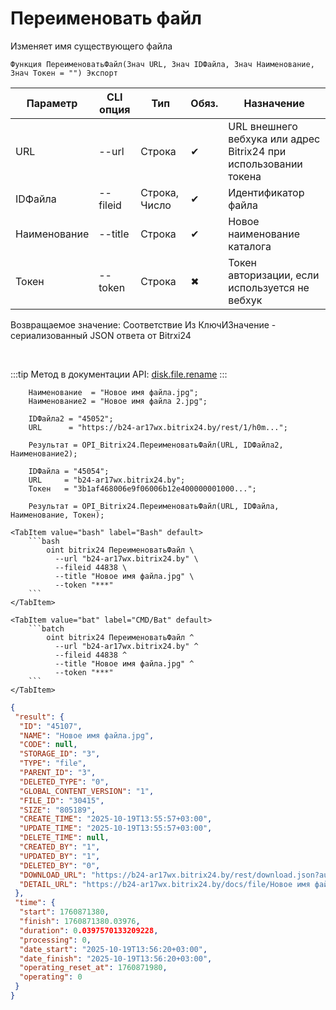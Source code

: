 ﻿---
sidebar_position: 10
description: Переименовать файл и другие функции для работы с Bitrix24 в Открытом пакете интеграций - бесплатной open-source библиотеке интеграций для 1С:Предприятие 8, OneScript и CLI
keywords: [1C, 1С, 1С:Предприятие, 1С:Предприятие 8.3, API, Интеграция, Сервисы, Обмен, OneScript, CLI, Bitrix24]
---


# Переименовать файл
 Изменяет имя существующего файла



`Функция ПереименоватьФайл(Знач URL, Знач IDФайла, Знач Наименование, Знач Токен = "") Экспорт`

  | Параметр | CLI опция | Тип | Обяз. | Назначение |
  |-|-|-|-|-|
  | URL | --url | Строка | &#x2714; | URL внешнего вебхука или адрес Bitrix24 при использовании токена |
  | IDФайла | --fileid | Строка, Число | &#x2714; | Идентификатор файла |
  | Наименование | --title | Строка | &#x2714; | Новое наименование каталога |
  | Токен | --token | Строка | &#x2716; | Токен авторизации, если используется не вебхук |

  
  Возвращаемое значение:   Соответствие Из КлючИЗначение - сериализованный JSON ответа от Bitrxi24

<br/>

:::tip
Метод в документации API: [disk.file.rename](https://dev.1c-bitrix.ru/rest_help/disk/file/disk_file_rename.php)
:::
<br/>


```bsl title="Пример использования для 1С:Предприятие/OneScript"
    Наименование  = "Новое имя файла.jpg";
    Наименование2 = "Новое имя файла 2.jpg";

    IDФайла2 = "45052";
    URL      = "https://b24-ar17wx.bitrix24.by/rest/1/h0m...";

    Результат = OPI_Bitrix24.ПереименоватьФайл(URL, IDФайла2, Наименование2);

    IDФайла = "45054";
    URL     = "b24-ar17wx.bitrix24.by";
    Токен   = "3b1af468006e9f06006b12e400000001000...";

    Результат = OPI_Bitrix24.ПереименоватьФайл(URL, IDФайла, Наименование, Токен);
```
    

 <Tabs>
  
    <TabItem value="bash" label="Bash" default>
        ```bash
            oint bitrix24 ПереименоватьФайл \
              --url "b24-ar17wx.bitrix24.by" \
              --fileid 44838 \
              --title "Новое имя файла.jpg" \
              --token "***"
        ```
    </TabItem>
  
    <TabItem value="bat" label="CMD/Bat" default>
        ```batch
            oint bitrix24 ПереименоватьФайл ^
              --url "b24-ar17wx.bitrix24.by" ^
              --fileid 44838 ^
              --title "Новое имя файла.jpg" ^
              --token "***"
        ```
    </TabItem>
</Tabs>


```json title="Результат"
{
 "result": {
  "ID": "45107",
  "NAME": "Новое имя файла.jpg",
  "CODE": null,
  "STORAGE_ID": "3",
  "TYPE": "file",
  "PARENT_ID": "3",
  "DELETED_TYPE": "0",
  "GLOBAL_CONTENT_VERSION": "1",
  "FILE_ID": "30415",
  "SIZE": "805189",
  "CREATE_TIME": "2025-10-19T13:55:57+03:00",
  "UPDATE_TIME": "2025-10-19T13:55:57+03:00",
  "DELETE_TIME": null,
  "CREATED_BY": "1",
  "UPDATED_BY": "1",
  "DELETED_BY": "0",
  "DOWNLOAD_URL": "https://b24-ar17wx.bitrix24.by/rest/download.json?auth=85d1f468006e9f06006b12e4000000010000078e149021a7078c5faf7648be19566b72&token=disk%7CaWQ9NDUxMDcmXz1LQjJwNUI3eDlRQllzUHNaSkFxWFlFcXA0UDFDUk0wYw%3D%3D%7CImRvd25sb2FkfGRpc2t8YVdROU5EVXhNRGNtWHoxTFFqSndOVUkzZURsUlFsbHpVSE5hU2tGeFdGbEZjWEEwVURGRFVrMHdZdz09fDg1ZDFmNDY4MDA2ZTlmMDYwMDZiMTJlNDAwMDAwMDAxMDAwMDA3OGUxNDkwMjFhNzA3OGM1ZmFmNzY0OGJlMTk1NjZiNzIi.hW8i64zZ2CxGnYk%2BJcktL1%2BlUZi6kYaLLO%2F1gzGioq8%3D",
  "DETAIL_URL": "https://b24-ar17wx.bitrix24.by/docs/file/Новое имя файла.jpg"
 },
 "time": {
  "start": 1760871380,
  "finish": 1760871380.03976,
  "duration": 0.0397570133209228,
  "processing": 0,
  "date_start": "2025-10-19T13:56:20+03:00",
  "date_finish": "2025-10-19T13:56:20+03:00",
  "operating_reset_at": 1760871980,
  "operating": 0
 }
}
```
